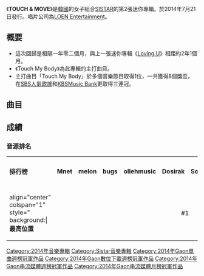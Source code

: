 {{unreferenced|time=2014-08-26T17:30:51+00:00}}
{{Infobox Album
| Name = Touch & Move
| Cover = 
| Artist = [[SISTAR|SISTAR]] 
| Type = 迷你專輯
| Released = 2014年7月21日
| Recorded = 2014年
| Genre = [[K-POP|K-POP]]
| Length = 18:37
| Label = [[LOEN娛樂|LOEN Entertainment]]
| Producer = 
| Certification  = 
| Chart position = 
| Reviews = 
| Last album            = [[Give_It_To_Me|Give It To Me]]<br/>[[2013年6月|2013年6月]]
| This album            = '''TOUCH & MOVE'''<br />[[2014年7月|2014年7月]]
| Next album            = [[Sweet_&_Sour|Sweet & Sour]]<br />[[2014年8月|2014年8月]]
| Misc           = 
{{External music video|Type=ep|{{YouTube|9txzvu6eQuw|Touch My Body}} }}
}}

《'''TOUCH & MOVE'''》是[[韓國|韓國]]的女子組合[[SISTAR|SISTAR]]的第2張迷你專輯。於2014年7月21日發行。唱片公司為[[LOEN娛樂|LOEN Entertainment]]。

==概要==
*這次回歸是相隔一年零二個月，與上一張迷你專輯《[[Loving_U|Loving U]]》相距約2年1個月。
* 《Touch My Body》為此專輯的主打曲目。
* 主打曲目「Touch My Body」於多個音樂節目取得1位，一共獲得8個獎盃，在[[SBS|SBS]][[人氣歌謠|人氣歌謠]]和[[KBS|KBS]][[Music_Bank|Music Bank]]更取得三連冠。

==曲目==
{{Track listing
| collapsed       = no
| headline        = 
| total_length    = 18:37
| all_writing     =
| all_lyrics      =
| all_music       =
| extra_column    = Arrangement
| title1          = WOW
| note1           =
| lyrics1         = Rado, 崔奎勝
| music1          = Rado, 崔奎勝
| extra1          = Rado
| length1         = 1:21
| title2          = '''Touch My Body'''
| note2           = 
| lyrics2         = 黑眼必勝
| music2          = 黑眼必勝
| extra2          = Rado
| length2         = 3:26
| title3          = Naughty Hands
| note3           = 나쁜손 (Feat. Verbal Jint)
| lyrics3         = [[二段橫踢|二段橫踢]]，David Kim, Verbal Jint
| music3          = [[二段橫踢|二段橫踢]], David Kim
| extra3          = David Kim, Homeboy
| length3         = 3:33
| title4          = But I Love U
| note4           =  
| writer4         = 
| lyrics4         = Mad Clown, 閔延在
| music4          = 金道勛, 徐龍裴
| extra4          = 金道勛, 徐龍裴
| length4         = 3:31
| title5          = Ok Go!
| note5           = 
| lyrics5         = Rovin
| music5          = Rovin, Bronze
| extra5          = Rovin, Bronze
| length5         = 3:14
| title6          = Sunshine
| note6           = 
| lyrics6         = [[金孝靜|孝琳]], 閔延在, Mandy Ventrice
| music6          = Lazy Dog, Mandy Ventrice, 72
| extra6          = Master Key
| length6         = 3:34
}}

== 成績 ==
===音源排名===
{| class="wikitable sortable" width=70%
|-
|'''排行榜'''
| align="center" |'''Mnet'''
| align="center" |'''melon'''
| align="center" |'''bugs'''
| align="center" |'''ollehmusic'''
| align="center" |'''Dosirak'''
| align="center" |'''Soribada'''
| align="center" |'''CY'''
| align="center" |'''monkey3'''
| align="center" |'''Naver'''
| align="center" |'''Daum'''
| align="center" |'''Billboard Korea'''
|-
|align="center" colspan="1" style=" background:|'''最高位置'''
|align="center" colspan="10"|#1
|align="center" colspan="1"|#-
|}

{{SISTAR}}
{{Gaon單曲週榜冠軍 (2014年)|2014年7月26日、8月2日，共兩週}}
{{DEFAULTSORT:TOUCH & MOVE}}
[[Category:2014年音樂專輯|Category:2014年音樂專輯]]
[[Category:Sistar音樂專輯|Category:Sistar音樂專輯]]
[[Category:2014年Gaon單曲週榜冠軍作品|Category:2014年Gaon單曲週榜冠軍作品]]
[[Category:2014年Gaon數位下載週榜冠軍作品|Category:2014年Gaon數位下載週榜冠軍作品]]
[[Category:2014年Gaon串流媒體週榜冠軍作品|Category:2014年Gaon串流媒體週榜冠軍作品]]
[[Category:2014年Gaon串流媒體月榜冠軍作品|Category:2014年Gaon串流媒體月榜冠軍作品]]